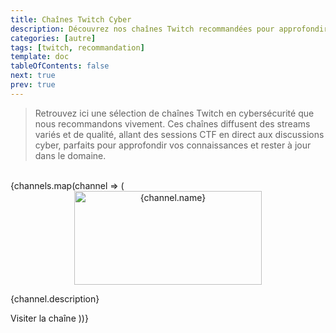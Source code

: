 ```yaml
---
title: Chaînes Twitch Cyber
description: Découvrez nos chaînes Twitch recommandées pour approfondir vos connaissances en cybersécurité et hacking.
categories: [autre]
tags: [twitch, recommandation]
template: doc
tableOfContents: false
next: true
prev: true
---
```



> Retrouvez ici une sélection de chaînes Twitch en cybersécurité que nous recommandons vivement. Ces chaînes diffusent des streams variés et de qualité, allant des sessions CTF en direct aux discussions cyber, parfaits pour approfondir vos connaissances et rester à jour dans le domaine.

<br/>
<CardGrid>
  {channels.map(channel => (
    <Card key={channel.id} title={channel.name}>
      <div style="text-align: center;">
        <img
          src={channel.image}
          alt={channel.name}
          width="300"
          height="150"
        />
      </div>
      <p>{channel.description}</p>
      <LinkButton href={channel.link} variant="secondary" icon="external">
      Visiter la chaîne
      </LinkButton>
    </Card>
  ))}
</CardGrid>
